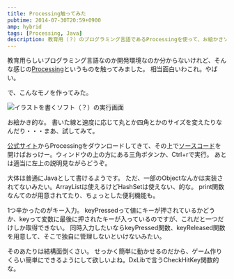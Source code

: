 ```yaml
---
title: Processing触ってみた
pubtime: 2014-07-30T20:59+0900
amp: hybrid
tags: [Processing, Java]
description: 教育用（？）のプログラミング言語であるProcessingを使って、お絵かきソフトっぽい何かを作ってみました。
---
```


教育用らしいプログラミング言語なのか開発環境なのか分からないけれど、そんな感じの[Processing](https://www.processing.org/)というものを触ってみました。
相当面白いわこれ。やばい。

で、こんなモノを作ってみた。

![イラストを書くソフト（？）の実行画面](/blog/2014/07/rakugake.png "880x702")

お絵かき的な。
書いた線と速度に応じて丸とか四角とかのサイズを変えたりなんだり・・・まあ、試してみて。

[公式サイト](https://www.processing.org/)からProcessingをダウンロードしてきて、その上で[ソースコード](/blog/2014/07/rakugake.pde)を開けばおっけー。ウィンドウの上の方にある三角ボタンか、Ctrl+rで実行。
あとは適当に左上の説明見ながらどうぞ。

大体は普通にJavaとして書けるようです。
ただ、一部のObjectなんかは実装されてないみたい。ArrayListは使えるけどHashSetは使えない、的な。
print関数なんてのが用意されてたり、ちょっとした便利機能も。

1つ辛かったのがキー入力。
keyPressedって値にキーが押されているかどうか、keyって変数に最後に押されたキーが入っているのですが、これだと一つだけしか取得できない。
同時入力したいならkeyPressed関数、keyReleased関数を用意して、そこで独自に管理しないといけないみたい。

そのあたりは結構面倒くさい。
せっかく簡単に動かせるのだから、ゲーム作りくらい簡単にできるようにして欲しいよね。DxLibで言うCheckHitKey関数的な。
